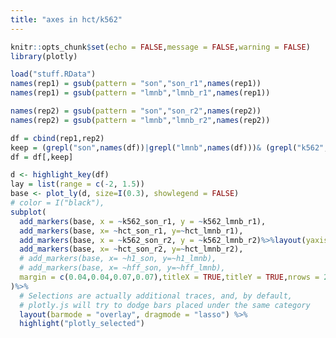 ```yaml
---
title: "axes in hct/k562"
---
```


```r
knitr::opts_chunk$set(echo = FALSE,message = FALSE,warning = FALSE)
library(plotly)
```

```r
load("stuff.RData")
names(rep1) = gsub(pattern = "son","son_r1",names(rep1))
names(rep1) = gsub(pattern = "lmnb","lmnb_r1",names(rep1))

names(rep2) = gsub(pattern = "son","son_r2",names(rep2))
names(rep2) = gsub(pattern = "lmnb","lmnb_r2",names(rep2))

df = cbind(rep1,rep2)
keep = (grepl("son",names(df))|grepl("lmnb",names(df)))& (grepl("k562",names(df))|grepl("hct",names(df)))
df = df[,keep]

```

```r
d <- highlight_key(df)
lay = list(range = c(-2, 1.5))
base <- plot_ly(d, size=I(0.3), showlegend = FALSE)
# color = I("black"),
subplot(
  add_markers(base, x = ~k562_son_r1, y = ~k562_lmnb_r1),
  add_markers(base, x= ~hct_son_r1, y=~hct_lmnb_r1),
  add_markers(base, x = ~k562_son_r2, y = ~k562_lmnb_r2)%>%layout(yaxis=lay),
  add_markers(base, x= ~hct_son_r2, y=~hct_lmnb_r2),
  # add_markers(base, x= ~h1_son, y=~h1_lmnb),
  # add_markers(base, x= ~hff_son, y=~hff_lmnb),
  margin = c(0.04,0.04,0.07,0.07),titleX = TRUE,titleY = TRUE,nrows = 2 
)%>%
  # Selections are actually additional traces, and, by default, 
  # plotly.js will try to dodge bars placed under the same category
  layout(barmode = "overlay", dragmode = "lasso") %>%
  highlight("plotly_selected")
```

